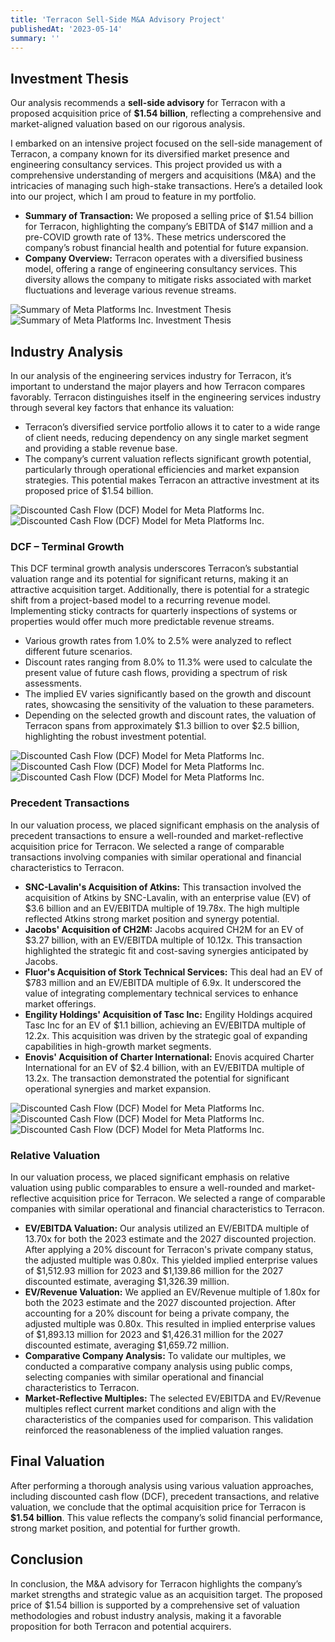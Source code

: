 ```yaml
---
title: 'Terracon Sell-Side M&A Advisory Project'
publishedAt: '2023-05-14'
summary: ''
---
```

  ## Investment Thesis

  Our analysis recommends a **sell-side advisory** for Terracon with a proposed acquisition price of **$1.54 billion**, reflecting a comprehensive and market-aligned valuation based on our rigorous analysis.

  <section className="flex flex-col sm:flex-row sm:items-start sm:space-x-4 items-center">
    <div className="order-2 sm:order-1 w-full sm:w-auto">
      <p>
        I embarked on an intensive project focused on the sell-side management of Terracon, a company known for its diversified market presence and engineering consultancy services. This project provided us with a comprehensive understanding of mergers and acquisitions (M&A) and the intricacies of managing such high-stake transactions. Here’s a detailed look into our project, which I am proud to feature in my portfolio.
      </p>
      <ul>
        <li><strong>Summary of Transaction:</strong> We proposed a selling price of $1.54 billion for Terracon, highlighting the company’s EBITDA of $147 million and a pre-COVID growth rate of 13%. These metrics underscored the company’s robust financial health and potential for future expansion.</li>
        <li><strong>Company Overview:</strong> Terracon operates with a diversified business model, offering a range of engineering consultancy services. This diversity allows the company to mitigate risks associated with market fluctuations and leverage various revenue streams.</li>
      </ul>
    </div>
    <div className="order-1 sm:order-2 flex-shrink-0 max-w-md sm:max-w-sm md:max-w-md w-full">
      <Image
        src="/Projects/terr/recommendation.png"
        alt="Summary of Meta Platforms Inc. Investment Thesis"
        width={400}
        height={200}
        className="w-full h-auto object-contain"
        quality={100}
      />
      <Image
        src="/Projects/terr/valuation.png"
        alt="Summary of Meta Platforms Inc. Investment Thesis"
        width={400}
        height={200}
        className="w-full h-auto object-contain"
        quality={100}
      />
    </div>
  </section>

  ## Industry Analysis

  In our analysis of the engineering services industry for Terracon, it’s important to understand the major players and how Terracon compares favorably. Terracon distinguishes itself in the engineering services industry through several key factors that enhance its valuation:

  - Terracon’s diversified service portfolio allows it to cater to a wide range of client needs, reducing dependency on any single market segment and providing a stable revenue base.
  - The company’s current valuation reflects significant growth potential, particularly through operational efficiencies and market expansion strategies. This potential makes Terracon an attractive investment at its proposed price of $1.54 billion.

  <div className="flex flex-wrap justify-center gap-2.5 max-w-full">
    <Image
      src="/Projects/terr/key-players.png"
      alt="Discounted Cash Flow (DCF) Model for Meta Platforms Inc."
      width={400}
      height={200}
      className="w-full h-auto object-contain max-w-xs"
    />
    <Image
      src="/Projects/terr/product-segmentation.png"
      alt="Discounted Cash Flow (DCF) Model for Meta Platforms Inc."
      width={800}
      height={200}
      className="w-full h-auto object-contain max-w-lg"
    />
  </div>

  ### DCF – Terminal Growth

  This DCF terminal growth analysis underscores Terracon’s substantial valuation range and its potential for significant returns, making it an attractive acquisition target. Additionally, there is potential for a strategic shift from a project-based model to a recurring revenue model. Implementing sticky contracts for quarterly inspections of systems or properties would offer much more predictable revenue streams.

  - Various growth rates from 1.0% to 2.5% were analyzed to reflect different future scenarios.
  - Discount rates ranging from 8.0% to 11.3% were used to calculate the present value of future cash flows, providing a spectrum of risk assessments.
  - The implied EV varies significantly based on the growth and discount rates, showcasing the sensitivity of the valuation to these parameters.
  - Depending on the selected growth and discount rates, the valuation of Terracon spans from approximately $1.3 billion to over $2.5 billion, highlighting the robust investment potential.

  <div className="flex flex-wrap justify-center gap-2.5 max-w-full">
    <Image
      src="/Projects/terr/dcf1.png"
      alt="Discounted Cash Flow (DCF) Model for Meta Platforms Inc."
      width={400}
      height={200}
      className="w-full h-auto object-contain max-w-2xl"
    />
    <Image
      src="/Projects/terr/dcf2.png"
      alt="Discounted Cash Flow (DCF) Model for Meta Platforms Inc."
      width={400}
      height={200}
      className="w-full h-auto object-contain max-w-2xl"
    />
    <Image
      src="/Projects/terr/dcf3.png"
      alt="Discounted Cash Flow (DCF) Model for Meta Platforms Inc."
      width={400}
      height={200}
      className="w-full h-auto object-contain max-w-2xl"
    />
  </div>

  ### Precedent Transactions

  In our valuation process, we placed significant emphasis on the analysis of precedent transactions to ensure a well-rounded and market-reflective acquisition price for Terracon. We selected a range of comparable transactions involving companies with similar operational and financial characteristics to Terracon.

  - **SNC-Lavalin's Acquisition of Atkins:** This transaction involved the acquisition of Atkins by SNC-Lavalin, with an enterprise value (EV) of $3.6 billion and an EV/EBITDA multiple of 19.78x. The high multiple reflected Atkins strong market position and synergy potential.
  - **Jacobs' Acquisition of CH2M:** Jacobs acquired CH2M for an EV of $3.27 billion, with an EV/EBITDA multiple of 10.12x. This transaction highlighted the strategic fit and cost-saving synergies anticipated by Jacobs.
  - **Fluor's Acquisition of Stork Technical Services:** This deal had an EV of $783 million and an EV/EBITDA multiple of 6.9x. It underscored the value of integrating complementary technical services to enhance market offerings.
  - **Engility Holdings' Acquisition of Tasc Inc:** Engility Holdings acquired Tasc Inc for an EV of $1.1 billion, achieving an EV/EBITDA multiple of 12.2x. This acquisition was driven by the strategic goal of expanding capabilities in high-growth market segments.
  - **Enovis' Acquisition of Charter International:** Enovis acquired Charter International for an EV of $2.4 billion, with an EV/EBITDA multiple of 13.2x. The transaction demonstrated the potential for significant operational synergies and market expansion.

  <div className="flex flex-wrap justify-center gap-2.5 max-w-full">
    <Image
      src="/Projects/terr/ev-ebitda.png"
      alt="Discounted Cash Flow (DCF) Model for Meta Platforms Inc."
      width={400}
      height={200}
      className="w-full h-auto object-contain max-w-2xl"
    />
    <Image
      src="/Projects/terr/ev-revenue.png"
      alt="Discounted Cash Flow (DCF) Model for Meta Platforms Inc."
      width={400}
      height={200}
      className="w-full h-auto object-contain max-w-2xl"
    />
    <Image
      src="/Projects/terr/comps.png"
      alt="Discounted Cash Flow (DCF) Model for Meta Platforms Inc."
      width={800}
      height={200}
      className="w-full h-auto object-contain max-w-6xl"
    />
  </div>

  ### Relative Valuation

  In our valuation process, we placed significant emphasis on relative valuation using public comparables to ensure a well-rounded and market-reflective acquisition price for Terracon. We selected a range of comparable companies with similar operational and financial characteristics to Terracon.

  - **EV/EBITDA Valuation:** Our analysis utilized an EV/EBITDA multiple of 13.70x for both the 2023 estimate and the 2027 discounted projection. After applying a 20% discount for Terracon's private company status, the adjusted multiple was 0.80x. This yielded implied enterprise values of $1,512.93 million for 2023 and $1,139.86 million for the 2027 discounted estimate, averaging $1,326.39 million.
  - **EV/Revenue Valuation:** We applied an EV/Revenue multiple of 1.80x for both the 2023 estimate and the 2027 discounted projection. After accounting for a 20% discount for being a private company, the adjusted multiple was 0.80x. This resulted in implied enterprise values of $1,893.13 million for 2023 and $1,426.31 million for the 2027 discounted estimate, averaging $1,659.72 million.
  - **Comparative Company Analysis:** To validate our multiples, we conducted a comparative company analysis using public comps, selecting companies with similar operational and financial characteristics to Terracon.
  - **Market-Reflective Multiples:** The selected EV/EBITDA and EV/Revenue multiples reflect current market conditions and align with the characteristics of the companies used for comparison. This validation reinforced the reasonableness of the implied valuation ranges.

  ## Final Valuation

  After performing a thorough analysis using various valuation approaches, including discounted cash flow (DCF), precedent transactions, and relative valuation, we conclude that the optimal acquisition price for Terracon is **$1.54 billion**. This value reflects the company’s solid financial performance, strong market position, and potential for further growth.

  ## Conclusion

  In conclusion, the M&A advisory for Terracon highlights the company’s market strengths and strategic value as an acquisition target. The proposed price of $1.54 billion is supported by a comprehensive set of valuation methodologies and robust industry analysis, making it a favorable proposition for both Terracon and potential acquirers.
